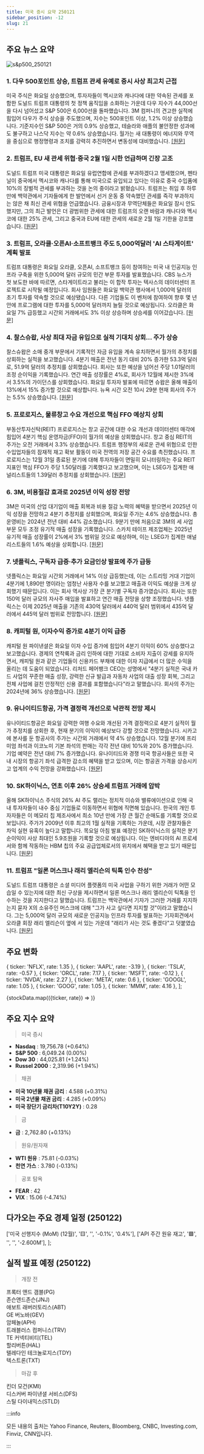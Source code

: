```yaml
---
title: 미국 증시 요약 250121
sidebar_position: -12
slug: 21
---
```


## 주요 뉴스 요약

![s&p500_250121](/map/250121.png)

### 1. **다우 500포인트 상승, 트럼프 관세 유예로 증시 사상 최고치 근접**

미국 주식은 화요일 상승했으며, 투자자들이 멕시코와 캐나다에 대한 약속된 관세를 포함한 도널드 트럼프 대통령의 첫 정책 움직임을 소화하는 가운데 다우 지수가 44,000선을 다시 넘어섰고 S&P 500은 6,000선을 돌파했습니다. 3M 컴퍼니의 견고한 실적에 힘입어 다우가 주식 상승을 주도했으며, 지수는 500포인트 이상, 1.2% 이상 상승했습니다. 기준지수인 S&P 500은 거의 0.9% 상승했고, 테슬라와 애플의 불안정한 성과에도 불구하고 나스닥 지수는 약 0.6% 상승했습니다. 월가는 새 대통령이 에너지와 무역을 중심으로 행정명령과 조치를 강력히 추진하면서 변동성에 대비했습니다. [[원문]](https://finance.yahoo.com/news/live/stock-market-today-dow-gains-500-points-stocks-close-near-records-as-trump-holds-off-on-tariffs-210210355.html)

### 2. **트럼프, EU 새 관세 위협·중국 2월 1일 시한 언급하며 긴장 고조**

도널드 트럼프 미국 대통령은 화요일 유럽연합에 관세를 부과하겠다고 맹세했으며, 펜타닐이 중국에서 멕시코와 캐나다를 통해 미국으로 유입되고 있다는 이유로 중국 수입품에 10%의 징벌적 관세를 부과하는 것을 논의 중이라고 밝혔습니다. 트럼프는 취임 후 하루 만에 백악관에서 기자들에게 한 발언에서 선거 운동 중 약속했던 관세를 즉각 부과하지는 않은 채 최신 관세 위협을 언급했습니다. 금융시장과 무역단체들은 화요일 잠시 안도했지만, 그의 최근 발언은 더 광범위한 관세에 대한 트럼프의 오랜 바람과 캐나다와 멕시코에 대한 25% 관세, 그리고 중국과 EU에 대한 관세의 새로운 2월 1일 기한을 강조했습니다. [[원문]](https://www.reuters.com/world/trump-says-he-is-discussing-10-tariff-china-feb-1-2025-01-21/)

### 3. **트럼프, 오라클·오픈AI·소프트뱅크 주도 5,000억달러 'AI 스타게이트' 계획 발표**

트럼프 대통령은 화요일 오라클, 오픈AI, 소프트뱅크 등이 참여하는 미국 내 인공지능 인프라 구축을 위한 5,000억 달러 규모의 민간 부문 투자를 발표했습니다. CBS 뉴스가 첫 보도한 바에 따르면, 스타게이트라고 불리는 이 합작 투자는 텍사스의 데이터센터 프로젝트로 시작될 예정입니다. 회사 임원들은 화요일 백악관 행사에서 1,000억 달러의 초기 투자를 약속할 것으로 예상됐습니다. 다른 기업들도 이 벤처에 참여하여 향후 몇 년 안에 프로그램에 대한 투자를 5,000억 달러까지 늘릴 것으로 예상됩니다. 오라클은 화요일 7% 급등했고 시간외 거래에서도 3% 이상 상승하며 상승세를 이어갔습니다. [[원문]](https://finance.yahoo.com/news/trump-announces-500-billion-stargate-ai-venture-headed-by-oracle-openai-softbank-212012023.html)

### 4. **찰스슈왑, 사상 최대 자금 유입으로 실적 기대치 상회... 주가 상승**

찰스슈왑은 소매 중개 부문에서 기록적인 자금 유입을 계속 유치하면서 월가의 추정치를 상회하는 실적을 보고했습니다. 4분기 매출은 전년 동기 대비 20% 증가한 53.3억 달러로, 51.9억 달러의 추정치를 상회했습니다. 회사는 또한 예상을 넘어선 주당 1.01달러의 조정 순이익을 기록했습니다. 연간 매출 성장률은 4%로, 회사가 12월에 제시한 3%에서 3.5%의 가이던스를 상회했습니다. 화요일 투자자 발표에 따르면 슈왑은 올해 매출이 13%에서 15% 증가할 것으로 예상합니다. 뉴욕 시간 오전 10시 29분 현재 회사의 주가는 5.5% 상승했습니다. [[원문]](https://finance.yahoo.com/news/schwab-rises-earnings-top-estimates-124414961.html)

### 5. **프로로지스, 물류창고 수요 개선으로 핵심 FFO 예상치 상회**

부동산투자신탁(REIT) 프로로지스는 창고 공간에 대한 수요 개선과 데이터센터 매각에 힘입어 4분기 핵심 운영자금(FFO)이 월가의 예상을 상회했습니다. 창고 중심 REIT의 주가는 오전 거래에서 3.3% 상승했습니다. 트럼프 행정부의 새로운 관세 위협으로 인한 수입업자들의 잠재적 재고 확보 활동이 미국 전역의 저장 공간 수요를 촉진했습니다. 프로로지스는 12월 31일 종료된 분기에 대해 투자자들이 면밀히 모니터링하는 주요 REIT 지표인 핵심 FFO가 주당 1.50달러를 기록했다고 보고했으며, 이는 LSEG가 집계한 애널리스트들의 1.39달러 추정치를 상회했습니다. [[원문]](https://www.reuters.com/business/prologis-beats-core-ffo-estimates-improving-warehouse-demand-2025-01-21/)

### 6. **3M, 비용절감 효과로 2025년 이익 성장 전망**

3M은 미국의 산업 대기업이 매출 회복과 비용 절감 노력의 혜택을 받으면서 2025년 이익 성장을 전망하고 4분기 추정치를 상회했으며, 화요일 주가는 4.6% 상승했습니다. 총 운영비는 2024년 전년 대비 44% 감소했습니다. 9분기 만에 처음으로 3M의 세 사업 부문 모두 조정 유기적 매출 성장을 기록했습니다. 스카치 테이프 제조업체는 2025년 유기적 매출 성장률이 2%에서 3% 범위일 것으로 예상하며, 이는 LSEG가 집계한 애널리스트들의 1.6% 예상을 상회합니다. [[원문]](https://www.reuters.com/markets/us/3m-forecasts-2025-profit-line-with-expectations-2025-01-21/)

### 7. **넷플릭스, 구독자 급증·추가 요금인상 발표에 주가 급등**

넷플릭스는 화요일 시간외 거래에서 14% 이상 급등했는데, 이는 스트리밍 거대 기업이 4분기에 1,890만 명이라는 엄청난 사용자 수를 보고했고 매출과 이익도 예상을 크게 상회했기 때문입니다. 이는 회사 역사상 가장 큰 분기별 구독자 증가였습니다. 회사는 또한 150억 달러 규모의 자사주 매입을 발표하고 연간 매출 전망을 상향 조정했습니다. 넷플릭스는 이제 2025년 매출을 기존의 430억 달러에서 440억 달러 범위에서 435억 달러에서 445억 달러 범위로 전망합니다. [[원문]](https://finance.yahoo.com/news/netflix-stock-soars-after-subscriber-growth-blows-away-forecasts-company-announces-more-price-hikes-210734109.html)

### 8. **캐피털 원, 이자수익 증가로 4분기 이익 급증**

캐피털 원 파이낸셜은 화요일 이자 수입 증가에 힘입어 4분기 이익이 60% 상승했다고 보고했습니다. 경제의 연착륙과 금리 인하에 대한 기대로 소비자 지출이 강세를 유지하면서, 캐피털 원과 같은 기업들이 신용카드 부채에 대한 이자 지급에서 더 많은 수익을 올리는 데 도움이 되었습니다. 리처드 페어뱅크 CEO는 성명에서 "4분기 실적은 국내 카드 사업의 꾸준한 매출 성장, 강력한 신규 발급과 자동차 사업의 대출 성장 회복, 그리고 전체 사업에 걸친 안정적인 신용 결과를 포함했습니다"라고 말했습니다. 회사의 주가는 2024년에 36% 상승했습니다. [[원문]](https://www.reuters.com/business/finance/capital-ones-fourth-quarter-profit-jumps-interest-income-boost-2025-01-21/)

### 9. **유나이티드항공, 가격 결정력 개선으로 낙관적 전망 제시**

유나이티드항공은 화요일 강력한 여행 수요와 개선된 가격 결정력으로 4분기 실적이 월가 추정치를 상회한 후, 현재 분기의 이익이 예상보다 강할 것으로 전망했습니다. 시카고에 본사를 둔 항공사의 주가는 시간외 거래에서 약 4% 상승했습니다. 12월 분기에 프리미엄 좌석과 이코노미 기본 좌석의 판매는 각각 전년 대비 10%와 20% 증가했습니다. 기업 예약은 전년 대비 7% 증가했습니다. 유나이티드와 경쟁 미국 항공사들은 또한 국내 시장의 항공기 좌석 급격한 감소의 혜택을 받고 있으며, 이는 항공권 가격을 상승시키고 업계의 수익 전망을 강화했습니다. [[원문]](https://www.reuters.com/business/aerospace-defense/united-airlines-sees-stronger-quarterly-profit-2025-01-21/)

### 10. **SK하이닉스, 연초 이후 26% 상승세 트럼프 거래에 압박**

올해 SK하이닉스 주식의 26% AI 주도 랠리는 정치적 이슈와 밸류에이션으로 인해 국내 투자자들이 내수 중심 기업들로 이동하면서 위협에 직면해 있습니다.
한국의 개인 투자자들은 이 메모리 칩 제조사에서 최소 10년 만에 가장 큰 월간 순매도를 기록할 것으로 보입니다. 주가가 2009년 이후 최고의 1월 실적을 기록하는 가운데, 시장 관찰자들은 차익 실현 유혹이 높다고 말합니다. 목요일 아침 발표 예정인 SK하이닉스의 실적은 분기 순이익이 사상 최대인 5.9조원을 기록할 것으로 예상됩니다. 이는 엔비디아의 AI 프로세서와 함께 작동하는 HBM 칩의 주요 공급업체로서의 위치에서 혜택을 받고 있기 때문입니다. [[원문]](https://finance.yahoo.com/news/sk-hynix-26-gain-under-010007960.html)

### 11. **트럼프 "일론 머스크나 래리 엘리슨의 틱톡 인수 찬성"**

도널드 트럼프 대통령은 소셜 미디어 플랫폼의 미국 사업을 구하기 위한 거래가 어떤 모습일 수 있는지에 대한 최신 구상을 제시하면서 일론 머스크나 래리 엘리슨이 틱톡을 인수하는 것을 지지한다고 말했습니다. 트럼프는 백악관에서 기자가 그러한 거래를 지지하는지 묻자 X의 소유주인 머스크에 대해 "그가 사고 싶다면 지지할 것"이라고 말했습니다. 그는 5,000억 달러 규모의 새로운 인공지능 인프라 투자를 발표하는 기자회견에서 오라클 회장 래리 엘리슨이 옆에 서 있는 가운데 "래리가 사는 것도 좋겠다"고 덧붙였습니다. [[원문]](https://finance.yahoo.com/news/trump-in-favor-of-elon-musk-or-larry-ellison-buying-tiktok-235143572.html)

## 주요 변화

  { ticker: 'NFLX', rate: 1.35 },
  { ticker: 'AAPL', rate: -3.19 },
  { ticker: 'TSLA', rate: -0.57 },
  { ticker: 'ORCL', rate: 7.17 },
  { ticker: 'MSFT', rate: -0.12 },
  { ticker: 'NVDA', rate: 2.27 },
  { ticker: 'META', rate: 0.6 },
  { ticker: 'GOOGL', rate: 1.05 },
  { ticker: 'GOOG', rate: 1.05 },
  { ticker: 'MMM', rate: 4.16 },
];

{stockData.map(({ticker, rate}) => <StockCardMini key={ticker} ticker={ticker} rate={rate}></StockCardMini>)}

## 주요 지수 요약

> 미국 증시

- **Nasdaq** : 19,756.78 (+0.64%)
- **S&P 500** : 6,049.24 (0.00%)
- **Dow 30** : 44,025.81 (+1.24%)
- **Russel 2000** : 2,319.96 (+1.94%)

> 채권

- **미국 10년물 채권 금리** : 4.588 (+0.31%)
- **미국 2년물 채권 금리** : 4.285 (+0.09%)
- **미국 장단기 금리차(T10Y2Y)** : 0.28

> 금

- **금** : 2,762.80 (+0.13%)

> 원유/원자재

- **WTI 원유** : 75.81 (-0.03%)
- **천연 가스** : 3.780 (-0.13%)

> 공포 탐욕

- **FEAR** : 42
- **VIX** : 15.06 (-4.74%)

## 다가오는 주요 경제 일정 (250122)

  ['미국 선행지수 (MoM) (12월)', '🟨', '', '-0.1%', '0.4%'],
  ['API 주간 원유 재고', '🟩', '', '', '-2.600M'],
];

<EconomicCalendar data={nextEventsData} />

## 실적 발표 예정 (250122)

> 개장 전

프록터 앤드 갬블(PG)  
존슨앤드존슨(JNJ)  
애보트 래버러토리스(ABT)  
GE 버노바(GEV)  
암페놀(APH)  
트래블러스 컴퍼니스(TRV)  
TE 커넥티비티(TEL)  
할리버튼(HAL)  
텔레다인 테크놀로지스(TDY)  
텍스트론(TXT)

> 마감 후

킨더 모건(KMI)  
디스커버 파이낸셜 서비스(DFS)  
스틸 다이내믹스(STLD)

:::info

모든 내용의 출처는 Yahoo Finance, Reuters, Bloomberg, CNBC, Investing.com, Finviz, CNN입니다.

:::
